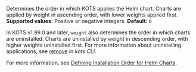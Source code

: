 Determines the order in which KOTS applies the Helm chart. Charts are applied by weight in ascending order, with lower weights applied first. **Supported values:** Positive or negative integers. **Default:** `0`

In KOTS v1.99.0 and later, `weight` also determines the order in which charts are uninstalled. Charts are uninstalled by weight in descending order, with higher weights uninstalled first. For more information about uninstalling applications, see [remove](kots-cli-remove) in _kots CLI_.

For more information, see [Defining Installation Order for Helm Charts](/vendor/helm-native-helm-install-order).